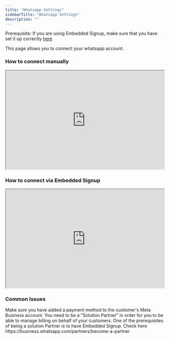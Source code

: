 ```yaml
---
title: "Whatsapp Settings"
sidebarTitle: "Whatsapp Settings"
description: ""
---
```


<Warning>
    Prerequisite: If you are using Embedded Signup, make sure that you have set it up correctly <a href="/addons/embedded-signup">here</a>
</Warning>

This page allows you to connect your whatsapp account.

### How to connect manually
<iframe height="315" width="100%" src="https://www.youtube.com/embed/kcLkxYhX-nQ?si=E3c1RUZTdbRk4rc5"> </iframe>

### How to connect via Embedded Signup
<iframe height="315" width="100%" src="https://www.youtube.com/embed/kcLkxYhX-nQ?si=E3c1RUZTdbRk4rc5"> </iframe>

### Common Issues
<AccordionGroup>
    <Accordion title="When sending campaigns, they only appear as 'accepted' but the recipient does not receive them?">
        Make sure you have added a payment method to the customer's Meta Business account.
    </Accordion>
    <Accordion title="Why does the customer have to pay for each conversation on Meta Business account than through us?">
        You need to be a "Solution Partner" in order for you to be able to manage billing on behalf of your customers. One of the prerequisites of being a solution Partner is to have Embedded Signup. Check here https://business.whatsapp.com/partners/become-a-partner
    </Accordion>
</AccordionGroup>